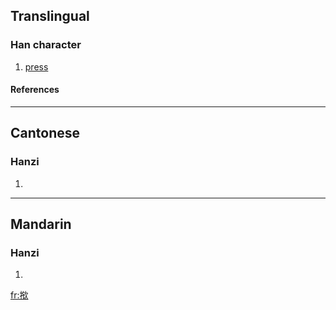{{see|撳}}

==Translingual==
===Han character===
{{Han char|rn=64|rad=手|as=09|sn=12|four=|canj=手金弓人 (QCNO), X手金弓人 (XQCNO)}}
# [[press]]
====References====
{{Han ref|kx=0445.341|hdz=31918.040|uh=63FF|ud=25599}}
----
==Cantonese==
===Hanzi===
{{yue-hanzi|jyut=gam<sup>6</sup>|y=gam<sup>6</sup>}}
# {{defn|Cantonese}}
----
==Mandarin==
===Hanzi===
{{cmn-hanzi|tra=撳|pin=[[qìn]] ([[qin4]])|wg=ch'in<sup>4</sup>}}
# {{defn|Mandarin}}

[[fr:揿]]